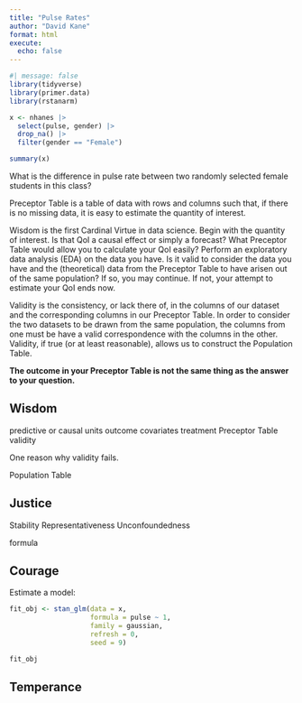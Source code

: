 ```yaml
---
title: "Pulse Rates"
author: "David Kane"
format: html
execute: 
  echo: false
---
```


```r
#| message: false
library(tidyverse)
library(primer.data)
library(rstanarm)
```


```r
x <- nhanes |> 
  select(pulse, gender) |> 
  drop_na() |> 
  filter(gender == "Female")
```


```r
summary(x)
```

What is the difference in pulse rate between two randomly selected female students in this class?

Preceptor Table is a table of data with rows and columns such that, if there is no missing data, it is easy to estimate the quantity of interest.

Wisdom is the first Cardinal Virtue in data science. Begin with the quantity of interest. Is that QoI a causal effect or simply a forecast? What Preceptor Table would allow you to calculate your QoI easily? Perform an exploratory data analysis (EDA) on the data you have. Is it valid to consider the data you have and the (theoretical) data from the Preceptor Table to have arisen out of the same population? If so, you may continue. If not, your attempt to estimate your QoI ends now.

Validity is the consistency, or lack there of, in the columns of our dataset and the corresponding columns in our Preceptor Table. In order to consider the two datasets to be drawn from the same population, the columns from one must be have a valid correspondence with the columns in the other. Validity, if true (or at least reasonable), allows us to construct the Population Table.


**The outcome in your Preceptor Table is not the same thing as the answer to your question.**

## Wisdom

predictive or causal
units
outcome
covariates
treatment
Preceptor Table
validity

One reason why validity fails.

Population Table

## Justice

Stability
Representativeness
Unconfoundedness


formula

## Courage

Estimate a model:

```r
fit_obj <- stan_glm(data = x, 
                    formula = pulse ~ 1, 
                    family = gaussian, 
                    refresh = 0,
                    seed = 9)

fit_obj
```



## Temperance


